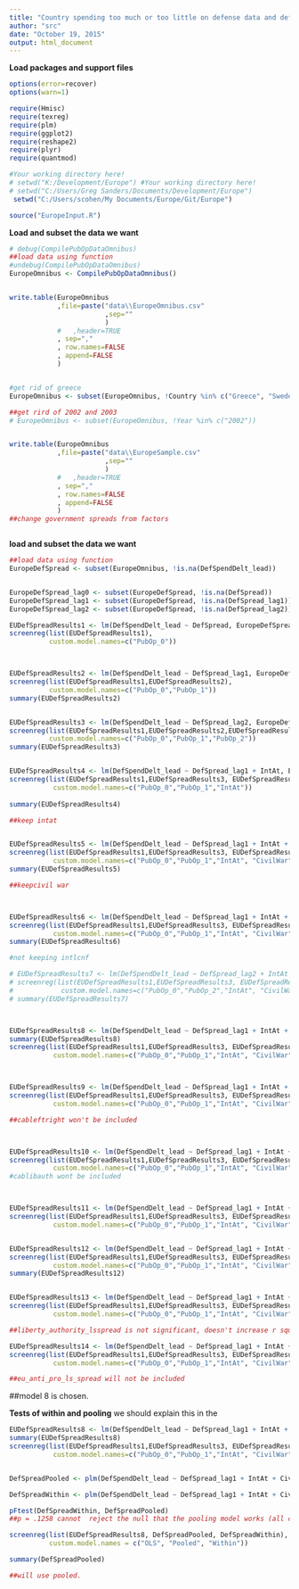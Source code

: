 ```yaml
---
title: "Country spending too much or too little on defense data and defense spending"
author: "src"
date: "October 19, 2015"
output: html_document
---
```


**Load packages and support files**
```r
options(error=recover)
options(warn=1)

require(Hmisc)
require(texreg)
require(plm)
require(ggplot2)
require(reshape2)
require(plyr)
require(quantmod)

#Your working directory here!
# setwd("K:/Development/Europe") #Your working directory here!
# setwd("C:/Users/Greg Sanders/Documents/Development/Europe")
 setwd("C:/Users/scohen/My Documents/Europe/Git/Europe")

source("EuropeInput.R")

```


**Load and subset the data we want**
```r


# debug(CompilePubOpDataOmnibus)
##load data using function
#undebug(CompilePubOpDataOmnibus)
EuropeOmnibus <- CompilePubOpDataOmnibus()


write.table(EuropeOmnibus
            ,file=paste("data\\EuropeOmnibus.csv"
                        ,sep=""
                        )
            #   ,header=TRUE
            , sep=","
            , row.names=FALSE
            , append=FALSE
            )


#get rid of greece
EuropeOmnibus <- subset(EuropeOmnibus, !Country %in% c("Greece", "Sweden","Russia","United States"))

##get rird of 2002 and 2003
# EuropeOmnibus <- subset(EuropeOmnibus, !Year %in% c("2002"))


write.table(EuropeOmnibus
            ,file=paste("data\\EuropeSample.csv"
                        ,sep=""
                        )
            #   ,header=TRUE
            , sep=","
            , row.names=FALSE
            , append=FALSE
            )
##change government spreads from factors



```


**load and subset the data we want**
```r

##load data using function
EuropeDefSpread <- subset(EuropeOmnibus, !is.na(DefSpendDelt_lead))


EuropeDefSpread_lag0 <- subset(EuropeDefSpread, !is.na(DefSpread))
EuropeDefSpread_lag1 <- subset(EuropeDefSpread, !is.na(DefSpread_lag1))
EuropeDefSpread_lag2 <- subset(EuropeDefSpread, !is.na(DefSpread_lag2))


```



``` r

EUDefSpreadResults1 <- lm(DefSpendDelt_lead ~ DefSpread, EuropeDefSpread_lag0) 
screenreg(list(EUDefSpreadResults1),
          custom.model.names=c("PubOp_0"))



EUDefSpreadResults2 <- lm(DefSpendDelt_lead ~ DefSpread_lag1, EuropeDefSpread_lag1) 
screenreg(list(EUDefSpreadResults1,EUDefSpreadResults2),
          custom.model.names=c("PubOp_0","PubOp_1"))
summary(EUDefSpreadResults2)


EUDefSpreadResults3 <- lm(DefSpendDelt_lead ~ DefSpread_lag2, EuropeDefSpread_lag2) 
screenreg(list(EUDefSpreadResults1,EUDefSpreadResults2,EUDefSpreadResults3),
          custom.model.names=c("PubOp_0","PubOp_1","PubOp_2"))
summary(EUDefSpreadResults3)


EUDefSpreadResults4 <- lm(DefSpendDelt_lead ~ DefSpread_lag1 + IntAt, EuropeDefSpread_lag1)
screenreg(list(EUDefSpreadResults1,EUDefSpreadResults3, EUDefSpreadResults4),
           custom.model.names=c("PubOp_0","PubOp_1","IntAt"))
 
summary(EUDefSpreadResults4)

##keep intat


EUDefSpreadResults5 <- lm(DefSpendDelt_lead ~ DefSpread_lag1 + IntAt + CivilWar, EuropeDefSpread_lag1)
screenreg(list(EUDefSpreadResults1,EUDefSpreadResults3, EUDefSpreadResults4, EUDefSpreadResults5),
           custom.model.names=c("PubOp_0","PubOp_1","IntAt", "CivilWar"))
summary(EUDefSpreadResults5)

##keepcivil war



EUDefSpreadResults6 <- lm(DefSpendDelt_lead ~ DefSpread_lag1 + IntAt + CivilWar + IntlCnf, EuropeDefSpread_lag1)
screenreg(list(EUDefSpreadResults1,EUDefSpreadResults3, EUDefSpreadResults4, EUDefSpreadResults5, EUDefSpreadResults6),
           custom.model.names=c("PubOp_0","PubOp_1","IntAt", "CivilWar", "InflConf"))
summary(EUDefSpreadResults6)

#not keeping intlcnf

# EUDefSpreadResults7 <- lm(DefSpendDelt_lead ~ DefSpread_lag2 + IntAt + CivilWar, EuropeDefSpread_lag2)
# screenreg(list(EUDefSpreadResults1,EUDefSpreadResults3, EUDefSpreadResults4, EUDefSpreadResults5, EUDefSpreadResults7),
#            custom.model.names=c("PubOp_0","PubOp_2","IntAt", "CivilWar", "Population"))
# summary(EUDefSpreadResults7)



EUDefSpreadResults8 <- lm(DefSpendDelt_lead ~ DefSpread_lag1 + IntAt + CivilWar + GDPpCapDelt, EuropeDefSpread_lag1)
summary(EUDefSpreadResults8)
screenreg(list(EUDefSpreadResults1,EUDefSpreadResults3, EUDefSpreadResults4, EUDefSpreadResults5, EUDefSpreadResults8),
           custom.model.names=c("PubOp_0","PubOp_1","IntAt", "CivilWar", "GDP"))



EUDefSpreadResults9 <- lm(DefSpendDelt_lead ~ DefSpread_lag1 + IntAt +  CivilWar + GDPpCapDelt + Cab_left_right, EuropeDefSpread_lag1)
screenreg(list(EUDefSpreadResults1,EUDefSpreadResults3, EUDefSpreadResults4, EUDefSpreadResults5, EUDefSpreadResults8, EUDefSpreadResults9),
           custom.model.names=c("PubOp_0","PubOp_1","IntAt", "CivilWar", "GDP", "CabLeftRight"))

##cableftright won't be included



EUDefSpreadResults10 <- lm(DefSpendDelt_lead ~ DefSpread_lag1 + IntAt +  CivilWar + GDPpCapDelt + Cab_liberty_authority, EuropeDefSpread_lag1)
screenreg(list(EUDefSpreadResults1,EUDefSpreadResults3, EUDefSpreadResults4, EUDefSpreadResults5, EUDefSpreadResults8, EUDefSpreadResults10),
           custom.model.names=c("PubOp_0","PubOp_1","IntAt", "CivilWar", "GDP", "CabLibertyAuth"))
#cablibauth wont be included



EUDefSpreadResults11 <- lm(DefSpendDelt_lead ~ DefSpread_lag1 + IntAt +  CivilWar + GDPpCapDelt + Cab_eu_anti_pro, EuropeDefSpread_lag1)
screenreg(list(EUDefSpreadResults1,EUDefSpreadResults3, EUDefSpreadResults4, EUDefSpreadResults5, EUDefSpreadResults8, EUDefSpreadResults11),
           custom.model.names=c("PubOp_0","PubOp_1","IntAt", "CivilWar", "GDP", "CabEUAntiPro"))


EUDefSpreadResults12 <- lm(DefSpendDelt_lead ~ DefSpread_lag1 + IntAt +  CivilWar + GDPpCapDelt + left_right_ls_spread, EuropeDefSpread_lag1)
screenreg(list(EUDefSpreadResults1,EUDefSpreadResults3, EUDefSpreadResults4, EUDefSpreadResults5, EUDefSpreadResults8, EUDefSpreadResults12),
           custom.model.names=c("PubOp_0","PubOp_1","IntAt", "CivilWar", "GDP", "left_right_lsSpread"))
summary(EUDefSpreadResults12)


EUDefSpreadResults13 <- lm(DefSpendDelt_lead ~ DefSpread_lag1 + IntAt +  CivilWar + GDPpCapDelt + liberty_authority_ls_spread, EuropeDefSpread_lag1)
screenreg(list(EUDefSpreadResults1,EUDefSpreadResults3, EUDefSpreadResults4, EUDefSpreadResults5, EUDefSpreadResults8, EUDefSpreadResults13),
           custom.model.names=c("PubOp_0","PubOp_1","IntAt", "CivilWar", "GDP", "libertyAuth_lsSpread"))

##liberty_authority_lsspread is not significant, doesn't increase r squared and doens't affect the other veriables significantly

EUDefSpreadResults14 <- lm(DefSpendDelt_lead ~ DefSpread_lag1 + IntAt +  CivilWar + GDPpCapDelt + eu_anti_pro_ls_spread, EuropeDefSpread_lag1)
screenreg(list(EUDefSpreadResults1,EUDefSpreadResults3, EUDefSpreadResults4, EUDefSpreadResults5, EUDefSpreadResults8, EUDefSpreadResults14),
           custom.model.names=c("PubOp_0","PubOp_1","IntAt", "CivilWar", "GDP", "euAntiPro_lsSpread"))

##eu_anti_pro_ls_spread will not be included

```

##model 8 is chosen.

**Tests of within and pooling** we should explain this in the 

``` r

EUDefSpreadResults8 <- lm(DefSpendDelt_lead ~ DefSpread_lag1 + IntAt + CivilWar + GDPpCapDelt, EuropeDefSpread_lag1)
summary(EUDefSpreadResults8)
screenreg(list(EUDefSpreadResults1,EUDefSpreadResults3, EUDefSpreadResults4, EUDefSpreadResults5, EUDefSpreadResults8),
           custom.model.names=c("PubOp_0","PubOp_1","IntAt", "CivilWar", "GDP"))


DefSpreadPooled <- plm(DefSpendDelt_lead ~ DefSpread_lag1 + IntAt + CivilWar + GDPpCapDelt, data = EuropeDefSpread_lag1, model = "pooling")

DefSpreadWithin <- plm(DefSpendDelt_lead ~ DefSpread_lag1 + IntAt + CivilWar + GDPpCapDelt, data =  EuropeDefSpread_lag1, model = "within")

pFtest(DefSpreadWithin, DefSpreadPooled)
##p = .1258 cannot  reject the null that the pooling model works (all coefficients for each country should be the same ever year)

screenreg(list(EUDefSpreadResults8, DefSpreadPooled, DefSpreadWithin),
          custom.model.names = c("OLS", "Pooled", "Within"))

summary(DefSpreadPooled)

##will use pooled. 
```
